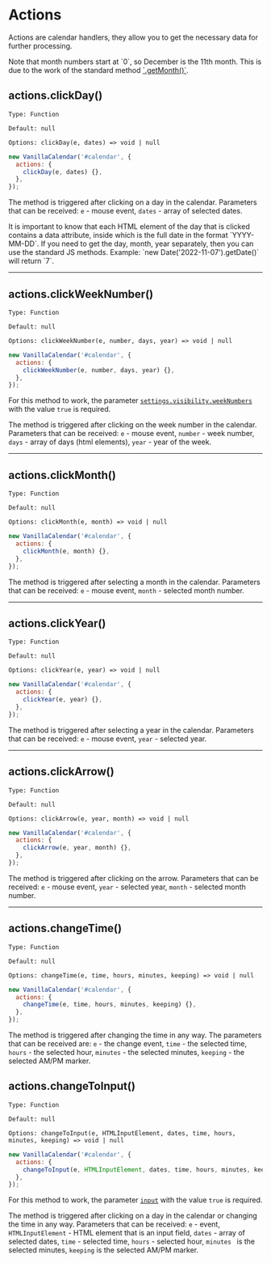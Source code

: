 

# Actions

Actions are calendar handlers, they allow you to get the necessary data for further processing.

<Info>
  Note that month numbers start at `0`, so December is the 11th month.
  This is due to the work of the standard method <a href="https://developer.mozilla.org/en-US/docs/Web/JavaScript/Reference/Global_Objects/Date/getMonth" target="_blank" rel="nofollow noreferrer" >`.getMonth()`</a>.
</Info>

## actions.clickDay()

`Type: Function`

`Default: null`

`Options: clickDay(e, dates) => void | null`

```js
new VanillaCalendar('#calendar', {
  actions: {
    clickDay(e, dates) {},
  },
});
```

The method is triggered after clicking on a day in the calendar. Parameters that can be received: `e` - mouse event, `dates` - array of selected dates.

<Info>
  It is important to know that each HTML element of the day that is clicked contains a data attribute, inside which is the full date in the format `YYYY-MM-DD`.
  If you need to get the day, month, year separately, then you can use the standard JS methods.
  Example: `new Date('2022-11-07').getDate()` will return `7`.
</Info>

---

## actions.clickWeekNumber()

`Type: Function`

`Default: null`

`Options: clickWeekNumber(e, number, days, year) => void | null`

```js
new VanillaCalendar('#calendar', {
  actions: {
    clickWeekNumber(e, number, days, year) {},
  },
});
```

For this method to work, the parameter <a href="/docs/reference/additionally/settings#visibility-weeknumbers">`settings.visibility.weekNumbers`</a> with the value `true` is required.

The method is triggered after clicking on the week number in the calendar. Parameters that can be received: `e` - mouse event, `number` - week number, `days` - array of days (html elements), `year` - year of the week.

---

## actions.clickMonth()

`Type: Function`

`Default: null`

`Options: clickMonth(e, month) => void | null`

```js
new VanillaCalendar('#calendar', {
  actions: {
    clickMonth(e, month) {},
  },
});
```

The method is triggered after selecting a month in the calendar. Parameters that can be received: `e` - mouse event, `month` - selected month number.

---

## actions.clickYear()

`Type: Function`

`Default: null`

`Options: clickYear(e, year) => void | null`

```js
new VanillaCalendar('#calendar', {
  actions: {
    clickYear(e, year) {},
  },
});
```

The method is triggered after selecting a year in the calendar. Parameters that can be received: `e` - mouse event, `year` - selected year.

---

## actions.clickArrow()

`Type: Function`

`Default: null`

`Options: clickArrow(e, year, month) => void | null`

```js
new VanillaCalendar('#calendar', {
  actions: {
    clickArrow(e, year, month) {},
  },
});
```

The method is triggered after clicking on the arrow. Parameters that can be received: `e` - mouse event, `year` - selected year, `month` - selected month number.

---

## actions.changeTime()

`Type: Function`

`Default: null`

`Options: changeTime(e, time, hours, minutes, keeping) => void | null`

```js
new VanillaCalendar('#calendar', {
  actions: {
    changeTime(e, time, hours, minutes, keeping) {},
  },
});
```

The method is triggered after changing the time in any way. The parameters that can be received are: `e` - the change event, `time` - the selected time, `hours` - the selected hour, `minutes` - the selected minutes, `keeping` - the selected AM/PM marker.

## actions.changeToInput()

`Type: Function`

`Default: null`

`Options: changeToInput(e, HTMLInputElement, dates, time, hours, minutes, keeping) => void | null`

```js
new VanillaCalendar('#calendar', {
  actions: {
    changeToInput(e, HTMLInputElement, dates, time, hours, minutes, keeping) {},
  },
});
```
For this method to work, the parameter <a href="/docs/reference/main/main-settings#input">`input`</a> with the value `true` is required.

The method is triggered after clicking on a day in the calendar or changing the time in any way.
Parameters that can be received: `e` - event, `HTMLInputElement` - HTML element that is an input field, `dates` - array of selected dates, `time` - selected time, `hours` - selected hour, `minutes ` is the selected minutes, `keeping` is the selected AM/PM marker.
